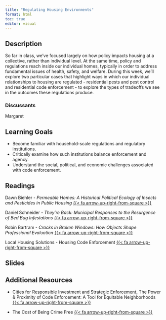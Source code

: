 ```yaml
---
title: "Regulating Housing Environments"
format: html
toc: true
editor: visual
---
```


## Description

So far in class, we've focused largely on how policy impacts housing at a collective, rather than individual level. At the same time, policy and regulations reach inside our individual homes, typically in order to address fundamental issues of health, safety, and welfare. During this week, we'll explore two particular cases that highlight ways in which our individual relationships to housing are regulated - residential pests and pest control and residential code enforcement - to explore the types of tradeoffs we see in the outcomes these regulations produce.

### Discussants

Margaret

## Learning Goals

-   Become familiar with household-scale regulations and regulatory institutions.
-   Critically examine how such institutions balance enforcement and agency.
-   Understand the social, political, and economic challenges associated with code enforcement.

## Readings

Dawn Biehler - *Permeable Homes: A Historical Political Ecology of Insects and Pesticides in Public Housing* [{{< fa arrow-up-right-from-square >}}](https://uofi.box.com/s/nzbe7a4ot9ovjt9rcwq568avpfhjz1pc)

Daniel Schneider - *They're Back: Municipal Responses to the Resurgence of Bed Bug Infestations* [{{< fa arrow-up-right-from-square >}}](https://uofi.box.com/s/8odop1dznswywuye6jfei3fy4nuk7sjm)

Robin Bartram - *Cracks in Broken Windows: How Objects Shape Professional Evaluation* [{{< fa arrow-up-right-from-square >}}](https://uofi.box.com/s/xykikycmxc8okaty7ruqzlwb95qczni8)

Local Housing Solutions - Housing Code Enforcement [{{< fa arrow-up-right-from-square >}}](https://uofi.box.com/s/zu5910bbl9mfdu1rgoc2qtoexf48rcuk)

## Slides

## Additional Resources

-   Cities for Responsible Investment and Strategic Enforcement, The Power & Proximity of Code Enforcement: A Tool for Equitable Neighborhoods [{{< fa arrow-up-right-from-square >}}](https://hesterstreet.org/wp-content/uploads/2019/07/CR_-Phase-I-_Equitable-Code-Enforcement-report_FINAL-JUNE-2019.pdf)

-   The Cost of Being Crime Free [{{< fa arrow-up-right-from-square >}}](https://www.povertylaw.org/wp-content/uploads/2020/10/cost-of-being-crime-free-rev-oct-2020.pdf)
